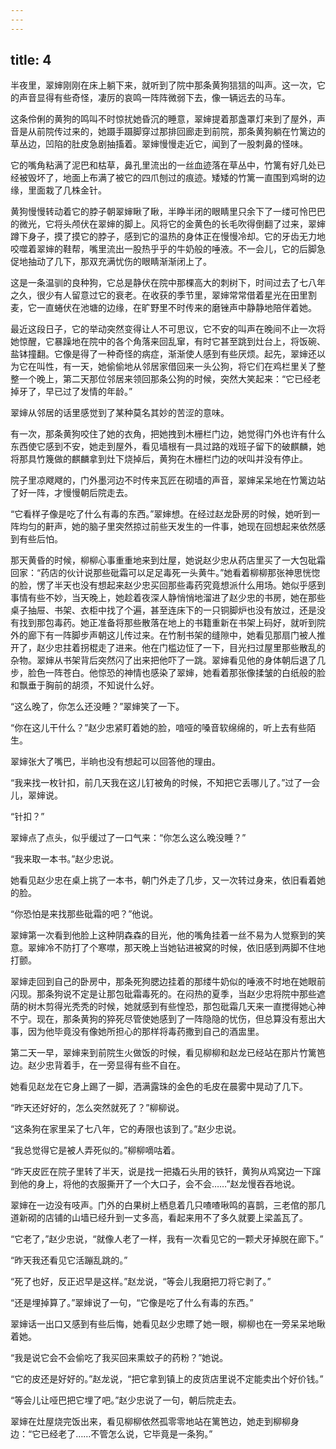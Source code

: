 ```yaml
---
---
---
```

title: 4
---



半夜里，翠婶刚刚在床上躺下来，就听到了院中那条黄狗狺狺的叫声。这一次，它的声音显得有些奇怪，凄厉的哀鸣一阵阵微弱下去，像一辆远去的马车。

这条伶俐的黄狗的鸣叫不时惊扰她昏沉的睡意，翠婶提着那盏罩灯来到了屋外，声音是从前院传过来的，她蹑手蹑脚穿过那排回廊走到前院，那条黄狗躺在竹篱边的草丛边，凹陷的肚皮急剧抽搐着。翠婶慢慢走近它，闻到了一股刺鼻的怪味。

它的嘴角粘满了泥巴和枯草，鼻孔里流出的一丝血迹落在草丛中，竹篱有好几处已经被毁坏了，地面上布满了被它的四爪刨过的痕迹。矮矮的竹篱一直围到鸡埘的边缘，里面栽了几株金针。

黄狗慢慢转动着它的脖子朝翠婶瞅了瞅，半睁半闭的眼睛里只余下了一缕可怜巴巴的微光，它将头颅伏在翠婶的脚上。风将它的金黄色的长毛吹得倒翻了过来，翠婶蹲下身子，摸了摸它的脖子，感到它的温热的身体正在慢慢冷却。它的牙齿无力地咬噬着翠婶的鞋帮，嘴里流出一股热乎乎的牛奶般的唾液。不一会儿，它的后脚急促地抽动了几下，那双充满忧伤的眼睛渐渐闭上了。

这是一条温驯的良种狗，它总是静伏在院中那棵高大的刺树下，时间过去了七八年之久，很少有人留意过它的衰老。在收获的季节里，翠婶常常借着星光在田里割麦，它一直蜷伏在池塘的边缘，在旷野里不时传来的磨锉声中静静地陪伴着她。

最近这段日子，它的举动突然变得让人不可思议，它不安的叫声在晚间不止一次将她惊醒，它暴躁地在院中的各个角落来回乱窜，有时它甚至跳到灶台上，将饭碗、盐钵撞翻。它像是得了一种奇怪的病症，渐渐使人感到有些厌烦。起先，翠婶还以为它在叫性，有一天，她偷偷地从邻居家借回来一头公狗，将它们在鸡栏里关了整整一个晚上，第二天那位邻居来领回那条公狗的时候，突然大笑起来：“它已经老掉牙了，早已过了发情的年龄。”

翠婶从邻居的话里感觉到了某种莫名其妙的苦涩的意味。

有一次，那条黄狗咬住了她的衣角，把她拽到木栅栏门边，她觉得门外也许有什么东西使它感到不安，她走到屋外，看见墙根有一具过路的戏班子留下的破麒麟，她将那具竹篾做的麒麟拿到灶下烧掉后，黄狗在木栅栏门边的吠叫并没有停止。

院子里凉飕飕的，门外墨河边不时传来瓦匠在砌墙的声音，翠婶呆呆地在竹篱边站了好一阵，才慢慢朝后院走去。

“它看样子像是吃了什么有毒的东西。”翠婶想。在经过赵龙卧房的时候，她听到一阵均匀的鼾声，她的脑子里突然掠过前些天发生的一件事，她现在回想起来依然感到有些后怕。

那天黄昏的时候，柳柳心事重重地来到灶屋，她说赵少忠从药店里买了一大包砒霜回家：“药店的伙计说那些砒霜可以足足毒死一头黄牛。”她看着柳柳那张神思恍惚的脸，愣了半天也没有想起来赵少忠买回那些毒药究竟想派什么用场。她似乎感到事情有些不妙，当天晚上，她趁着夜深人静悄悄地溜进了赵少忠的书房，她在那些桌子抽屉、书架、衣柜中找了个遍，甚至连床下的一只铜脚炉也没有放过，还是没有找到那包毒药。她正准备将那些散落在地上的书籍重新在书架上码好，就听到院外的廊下有一阵脚步声朝这儿传过来。在竹制书架的缝隙中，她看见那扇门被人推开了，赵少忠拄着拐棍走了进来。他在门槛边怔了一下，目光扫过屋里那些散乱的杂物。翠婶从书架背后突然闪了出来把他吓了一跳。翠婶看见他的身体朝后退了几步，脸色一阵苍白。他惊恐的神情也感染了翠婶，她看着那张像揉皱的白纸般的脸和飘垂于胸前的胡须，不知说什么好。

“这么晚了，你怎么还没睡？”翠婶笑了一下。

“你在这儿干什么？”赵少忠紧盯着她的脸，喑哑的嗓音软绵绵的，听上去有些陌生。

翠婶张大了嘴巴，半晌也没有想起可以回答他的理由。

“我来找一枚针扣，前几天我在这儿钉被角的时候，不知把它丢哪儿了。”过了一会儿，翠婶说。

“针扣？”

翠婶点了点头，似乎缓过了一口气来：“你怎么这么晚没睡？”

“我来取一本书。”赵少忠说。

她看见赵少忠在桌上挑了一本书，朝门外走了几步，又一次转过身来，依旧看着她的脸。

“你恐怕是来找那些砒霜的吧？”他说。

翠婶第一次看到他脸上这种阴森森的目光，他的嘴角挂着一丝不易为人觉察到的笑意。翠婶冷不防打了个寒噤，那天晚上当她钻进被窝的时候，依旧感到两脚不住地打颤。

翠婶走回到自己的卧房中，那条死狗腮边挂着的那缕牛奶似的唾液不时地在她眼前闪现。那条狗说不定是让那包砒霜毒死的。在闷热的夏季，当赵少忠将院中那些遮荫的树木剪得光秃秃的时候，她就感到有些惶恐，那包砒霜几天来一直搅得她心神不宁。现在，那条黄狗的猝死尽管使她感到了一阵隐隐的忧伤，但总算没有惹出大事，因为他毕竟没有像她所担心的那样将毒药撒到自己的酒盅里。

第二天一早，翠婶来到前院生火做饭的时候，看见柳柳和赵龙已经站在那片竹篱笆边。赵少忠背着手，在一旁显得有些不自在。

她看见赵龙在它身上踢了一脚，洒满露珠的金色的毛皮在晨雾中晃动了几下。

“昨天还好好的，怎么突然就死了？”柳柳说。

“这条狗在家里呆了七八年，它的寿限也该到了。”赵少忠说。

“我总觉得它是被人弄死似的。”柳柳嘀咕着。

“昨天皮匠在院子里转了半天，说是找一把撬石头用的铁钎，黄狗从鸡窝边一下蹿到他的身上，将他的衣服撕开了一个大口子，会不会……”赵龙慢吞吞地说。

翠婶在一边没有吱声。门外的白果树上栖息着几只喳喳啾鸣的喜鹊，三老倌的那几道新砌的店铺的山墙已经升到一丈多高，看起来用不了多久就要上梁盖瓦了。

“它老了，”赵少忠说，“就像人老了一样，我有一次看见它的一颗犬牙掉脱在廊下。”

“昨天我还看见它活蹦乱跳的。”

“死了也好，反正迟早是这样。”赵龙说，“等会儿我磨把刀将它剥了。”

“还是埋掉算了。”翠婶说了一句，“它像是吃了什么有毒的东西。”

翠婶话一出口又感到有些后悔，她看见赵少忠瞟了她一眼，柳柳也在一旁呆呆地瞅着她。

“我是说它会不会偷吃了我买回来熏蚊子的药粉？”她说。

“它的皮还是好好的。”赵龙说，“把它拿到镇上的皮货店里说不定能卖出个好价钱。”

“等会儿让哑巴把它埋了吧。”赵少忠说了一句，朝后院走去。

翠婶在灶屋烧完饭出来，看见柳柳依然孤零零地站在篱笆边，她走到柳柳身边：“它已经老了……不管怎么说，它毕竟是一条狗。”